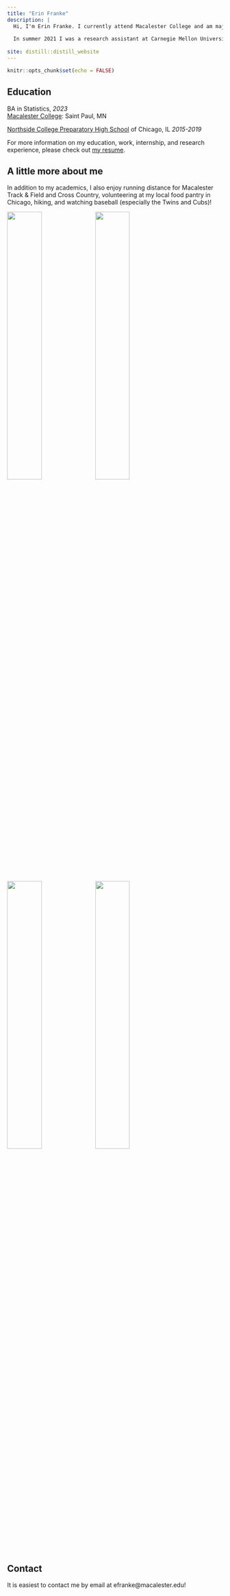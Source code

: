 ```yaml
---
title: "Erin Franke"
description: |
  Hi, I'm Erin Franke. I currently attend Macalester College and am majoring in Statistics with Economics and Computer Science minors. I will be graduating in May 2023 and am interested in pursuing a career as a data scientist. This summer (2022) I joined the Minnesota Twins as a Baseball Research Fellow where I used R and SQL to apply statistical techinques in efforts to analyze players and baseball strategy. 
  
  In summer 2021 I was a research assistant at Carnegie Mellon University's Department of Statistics and Data Science where two other undergraduate students and I completed the project ["Maximizing wOBA with Launch Angle and Exit Velocity"](https://github.com/sarahsult/cmsacamp_baseball_project) advised by Adam Brodie (Houston Astros). A few other analytics projects I've recently worked on have incorporated [Bayesian techiques](https://tjpitchertrajectory.netlify.app/index.html) as well as spatial technqiues, in which I looked at [blood lead levels](https://github.com/efranke22/nick-erin-capstone) in the Twin Cities.
  
site: distill::distill_website
---
```


```r
knitr::opts_chunk$set(echo = FALSE)

```

## Education

BA in Statistics, *2023* \
[Macalester College](https://www.macalester.edu): Saint Paul, MN

[Northside College Preparatory High School](https://www.northsideprep.org) of Chicago, IL *2015-2019* 

For more information on my education, work, internship, and research experience, please check out [my resume](Erin Franke Resume 2022.pdf). 

## A little more about me

In addition to my academics, I also enjoy running distance for Macalester Track & Field and Cross Country, volunteering at my local food pantry in Chicago, hiking, and watching baseball (especially the Twins and Cubs)! 

![](images/tf.jpg){width=40%} ![](images/cp.JPG){width=40%}
![](images/hikingpic3.JPG){width=40%} ![](images/wrigley.JPG){width=40%}

## Contact 
It is easiest to contact me by email at efranke@macalester.edu!




